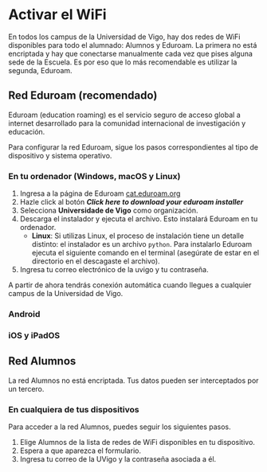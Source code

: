 
# Activar el WiFi

En todos los campus de la Universidad de Vigo, hay dos redes de WiFi
disponibles para todo el alumnado: Alumnos y Eduroam. La primera no está
encriptada y hay que conectarse manualmente cada vez que pises alguna sede de
la Escuela. Es por eso que lo más recomendable es utilizar la segunda, Eduroam.

## Red Eduroam (recomendado)

<Callout variant="info">
    <CalloutDescription>
        Eduroam (education roaming) es el servicio seguro de acceso global a
        internet desarrollado para la comunidad internacional de investigación
        y educación.
    </CalloutDescription>
</Callout>

Para configurar la red Eduroam, sigue los pasos correspondientes al tipo de
dispositivo y sistema operativo.

### En tu ordenador (Windows, macOS y Linux)

1.  Ingresa a la página de Eduroam [cat.eduroam.org](https://cat.eduroam.org/)
1.  Hazle click al botón **_Click here to download your eduroam installer_**
1.  Selecciona **Universidade de Vigo** como organización.
1.  Descarga el instalador y ejecuta el archivo. Esto instalará Eduroam en tu
    ordenador.
    -   **Linux**:
        Si utilizas Linux, el proceso de instalación tiene un detalle
        distinto: el instalador es un archivo `python`. Para instalarlo
        Eduroam ejecuta el siguiente comando en el terminal (asegúrate de
        estar en el directorio en el descagaste el archivo).
1.  Ingresa tu correo electrónico de la uvigo y tu contraseña.

<Callout variant="success">
    <CalloutDescription>
        A partir de ahora tendrás conexión automática cuando llegues a
        cualquier campus de la Universidad de Vigo.
    </CalloutDescription>
</Callout>

### Android

### iOS y iPadOS

## Red Alumnos

<Callout variant="warning">
    <CalloutDescription>
        La red Alumnos no está encriptada. Tus datos pueden ser interceptados
        por un tercero.
    </CalloutDescription>
</Callout>

### En cualquiera de tus dispositivos
Para acceder a la red Alumnos, puedes seguir los siguientes pasos.

1. Elige Alumnos de la lista de redes de WiFi disponibles en tu dispositivo.
2. Espera a que aparezca el formulario.
3. Ingresa tu correo de la UVigo y la contraseña asociada a él.

